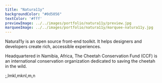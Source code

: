 ```yaml
---
title: "Natura11y"
backgroundColor: "#0d5056"
textColor: '#fff'
previewImage: ../../images/portfolio/natura11y/preview.jpg
marqueeImage: ../../images/portfolio/natura11y/marquee-natura11y.jpg
---
```


<IntroBlock>

Natura11y is an open source front-end toolkit. It helps designers and developers create rich, accessible experiences. ​​​​

</IntroBlock>

<TextBlock>

Headquartered in Namibia, Africa, The Cheetah Conservation Fund (CCF) is an international conservation organization dedicated to saving the cheetah in the wild. 

;,lmkl,mknl,m,n 

</TextBlock>